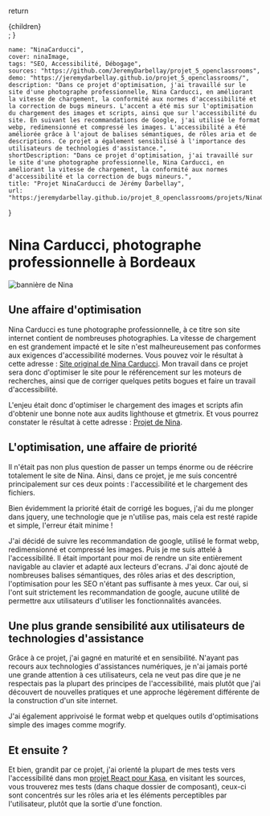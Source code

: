 
  return <div className={styles.mdx}>{children}</div>;
}

    name: "NinaCarducci",
    cover: ninaImage,
    tags: "SEO, Accessibilité, Débogage",
    sources: "https://github.com/JeremyDarbellay/projet_5_openclassrooms",
    demo: "https://jeremydarbellay.github.io/projet_5_openclassrooms/",
    description: "Dans ce projet d'optimisation, j'ai travaillé sur le site d'une photographe professionnelle, Nina Carducci, en améliorant la vitesse de chargement, la conformité aux normes d'accessibilité et la correction de bugs mineurs. L'accent a été mis sur l'optimisation du chargement des images et scripts, ainsi que sur l'accessibilité du site. En suivant les recommandations de Google, j'ai utilisé le format webp, redimensionné et compressé les images. L'accessibilité a été améliorée grâce à l'ajout de balises sémantiques, de rôles aria et de descriptions. Ce projet a également sensibilisé à l'importance des utilisateurs de technologies d'assistance.",
    shortDescription: "Dans ce projet d'optimisation, j'ai travaillé sur le site d'une photographe professionnelle, Nina Carducci, en améliorant la vitesse de chargement, la conformité aux normes d'accessibilité et la correction de bugs mineurs.",
    title: "Projet NinaCarducci de Jérémy Darbellay",
    url: "https:/jeremydarbellay.github.io/projet_8_openclassrooms/projets/NinaCarducci"
}

<Head>
    <title>Projet NinaCarducci de Jérémy Darbellay</title>
    <meta
        name="description"
        content="Dans ce projet d'optimisation, j'ai travaillé sur le site d'une photographe professionnelle, Nina Carducci, en améliorant la vitesse de chargement, la conformité aux normes d'accessibilité et la correction de bugs mineurs."
    />
</Head>
<NextSeo
    title="Projet NinaCarducci de Jérémy Darbellay"
    description="Dans ce projet d'optimisation, j'ai travaillé sur le site d'une photographe professionnelle, Nina Carducci, en améliorant la vitesse de chargement, la conformité aux normes d'accessibilité et la correction de bugs mineurs."
    openGraph={{
        url: "https:/jeremydarbellay.github.io/projet_8_openclassrooms/projets/NinaCarducci",
        title: "Projet NinaCarducci de Jérémy Darbellay",
        description:"Dans ce projet d'optimisation, j'ai travaillé sur le site d'une photographe professionnelle, Nina Carducci, en améliorant la vitesse de chargement, la conformité aux normes d'accessibilité et la correction de bugs mineurs."
    }}
/>

# Nina Carducci, photographe professionnelle à Bordeaux

<div className={styles.projectHeader}>

  <Image src={ninaImage} alt="bannière de Nina" />
  <ProjectInfo meta={meta} />
</div>

## Une affaire d'optimisation

Nina Carducci es tune photographe professionnelle, à ce titre son site internet contient de nombreuses photographies. La vitesse de chargement en est grandement impacté et le site n'est malheureusement pas conformes aux exigences d'accessibilité modernes. Vous pouvez voir le résultat à cette adresse : [Site original de Nina Carducci](https://nina-carducci.github.io/). Mon travail dans ce projet sera donc d'optimiser le site pour le référencement sur les moteurs de recherches, ainsi que de corriger quelques petits bogues et faire un travail d'accessibilité.

L'enjeu était donc d'optimiser le chargement des images et scripts afin d'obtenir une bonne note aux audits lighthouse et gtmetrix. Et vous pourrez constater le résultat à cette adresse : [Projet de Nina](https://jeremydarbellay.github.io/projet_5_openclassrooms).

## L'optimisation, une affaire de priorité

Il n'était pas non plus question de passer un temps énorme ou de réécrire totalement le site de Nina. Ainsi, dans ce projet, je me suis concentré principalement sur ces deux points : l'accessibilité et le chargement des fichiers.

Bien évidemment la priorité était de corrigé les bogues, j'ai du me plonger dans jquery, une technologie que je n'utilise pas, mais cela est resté rapide et simple, l'erreur était minime !

J'ai décidé de suivre les recommandation de google, utilisé le format webp, redimensionné et compressé les images. Puis je me suis attelé à l'accessibilité.
Il était important pour moi de rendre un site entièrement navigable au clavier et adapté aux lecteurs d'ecrans. J'ai donc ajouté de nombreuses balises sémantiques, des rôles arias et des description, l'optimisation pour les SEO n'étant pas suffisante à mes yeux.
Car oui, si l'ont suit strictement les recommandation de google, aucune utilité de permettre aux utilisateurs d'utiliser les fonctionnalités avancées.

## Une plus grande sensibilité aux utilisateurs de technologies d'assistance

Grâce à ce projet, j'ai gagné en maturité et en sensibilité. N'ayant pas recours aux technologies d'assistances numériques, je n'ai jamais porté une grande attention à ces utilisateurs, cela ne veut pas dire que je ne respectais pas la plupart des principes de l'accessibilité, mais plutôt que j'ai découvert de nouvelles pratiques et une approche légèrement différente de la construction d'un site internet.

J'ai également apprivoisé le format webp et quelques outils d'optimisations simple des images comme mogrify. 

## Et ensuite ?

Et bien, grandit par ce projet, j'ai orienté la plupart de mes tests vers l'accessibilité dans mon [projet React pour Kasa](/projets/Kasa), en visitant les sources, vous trouverez mes tests (dans chaque dossier de composant), ceux-ci sont concentrés sur les rôles aria et les éléments perceptibles par l'utilisateur, plutôt que la sortie d'une fonction.